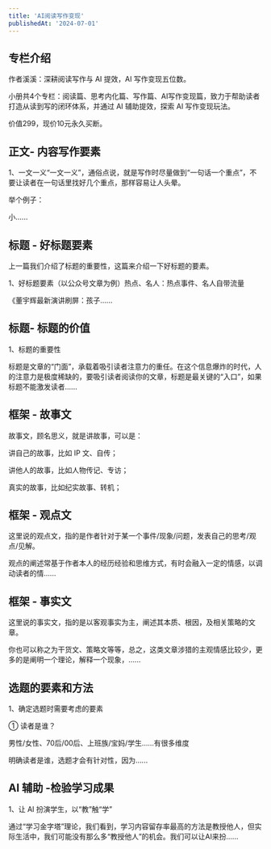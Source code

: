```yaml
---
title: 'AI阅读写作变现'
publishedAt: '2024-07-01'
---
```


## 专栏介绍

作者溪溪：深耕阅读写作与 AI 提效，AI 写作变现五位数。  
  
小册共4个专栏：阅读篇、思考内化篇、写作篇、AI写作变现篇，致力于帮助读者打造从读到写的闭环体系，并通过 AI 辅助提效，探索 AI 写作变现玩法。  
  
价值299，现价10元永久买断。

## 正文- 内容写作要素
1、一文一义“一文一义”，通俗点说，就是写作时尽量做到“一句话一个重点”，不要让读者在一句话里找好几个重点，那样容易让人头晕。

举个例子：

小......

## 标题 - 好标题要素
上一篇我们介绍了标题的重要性，这篇来介绍一下好标题的要素。

1、好标题要素（以公众号文章为例）热点、名人：热点事件、名人自带流量

《董宇辉最新演讲刷屏：孩子......

## 标题- 标题的价值
1、标题的重要性

标题是文章的“门面”，承载着吸引读者注意力的重任。在这个信息爆炸的时代，人的注意力是极度稀缺的，要吸引读者阅读你的文章，标题是最关键的“入口”，如果标题不能激发读者......

## 框架 - 故事文
故事文，顾名思义，就是讲故事，可以是：

讲自己的故事，比如 IP 文、自传；

讲他人的故事，比如人物传记、专访；

真实的故事，比如纪实故事、转机；

## 框架 - 观点文
这里说的观点文，指的是作者针对于某一个事件/现象/问题，发表自己的思考/观点/见解。

观点的阐述常基于作者本人的经历经验和思维方式，有时会融入一定的情感，以调动读者的情......

## 框架 - 事实文
这里说的事实文，指的是以客观事实为主，阐述其本质、根因，及相关策略的文章。

你也可以称之为干货文、策略文等等，总之，这类文章涉猎的主观情感比较少，更多的是阐明一个理论，解释一个现象，......

## 选题的要素和方法
1、确定选题时需要考虑的要素

① 读者是谁？

男性/女性、70后/00后、上班族/宝妈/学生……有很多维度

明确读者是谁，选题才会有针对性，因为......

## AI 辅助 -检验学习成果
1、让 AI 扮演学生，以“教”触“学”

通过“学习金字塔”理论，我们看到，学习内容留存率最高的方法是教授他人，但实际生活中，我们可能没有那么多“教授他人”的机会。我们可以让AI来扮......

